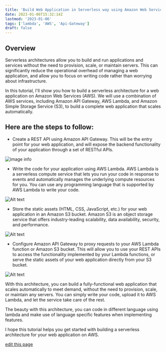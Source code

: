 ```yaml
---
title: 'Build Web Application in Serverless way using Amazon Web Services'
date: 2023-01-06T15:32:14Z
lastmod: '2023-01-06'
tags: ['lambda', 'AWS', 'Api-Gateway']
draft: false
---
```


## Overview

Serverless architectures allow you to build and run applications and services without the need to provision, scale, or maintain servers. This can significantly reduce the operational overhead of managing a web application, and allow you to focus on writing code rather than worrying about infrastructure.

In this tutorial, I'll show you how to build a serverless architecture for a web application on Amazon Web Services (AWS). We will use a combination of AWS services, including Amazon API Gateway, AWS Lambda, and Amazon Simple Storage Service (S3), to build a complete web application that scales automatically.

## Here are the steps to follow:

- Create a REST API using Amazon API Gateway. This will be the entry point for your web application, and will expose the backend functionality of your application through a set of RESTful APIs.

![image info](/static/images/serverless-app-aws/api-gateway.PNG)

- Write the code for your application using AWS Lambda. AWS Lambda is a serverless compute service that lets you run your code in response to events and automatically manages the underlying compute resources for you. You can use any programming language that is supported by AWS Lambda to write your code.

![Alt text](/static/images/serverless-app-aws/aws-lambda.PNG)

- Store the static assets (HTML, CSS, JavaScript, etc.) for your web application in an Amazon S3 bucket. Amazon S3 is an object storage service that offers industry-leading scalability, data availability, security, and performance.

![Alt text](/static/images/serverless-app-aws/aws-s3.PNG)

- Configure Amazon API Gateway to proxy requests to your AWS Lambda function or Amazon S3 bucket. This will allow you to use your REST APIs to access the functionality implemented by your Lambda functions, or serve the static assets of your web application directly from your S3 bucket.

![Alt text](/static/images/serverless-app-aws/aws-lambda-proxy-api.PNG)

With this architecture, you can build a fully-functional web application that scales automatically to meet demand, without the need to provision, scale, or maintain any servers. You can simply write your code, upload it to AWS Lambda, and let the service take care of the rest.

The beauty with this architecture, you can code in different language using lambda and make use of language specific features when implementing features.

I hope this tutorial helps you get started with building a serverless architecture for your web application on AWS.

[edit this page](https://github.com/Imlohith/personalwritings/edit/master/data/blog/js-code-performance.mdx)
